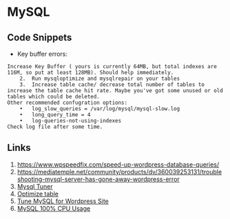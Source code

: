 # MySQL

## Code Snippets

- Key buffer errors:

```
Increase Key Buffer ( yours is currently 64MB, but total indexes are 116M, so put at least 128MB). Should help immediately.
	2.	Run mysqloptimize and mysqlrepair on your tables
	3.	Increase table cache/ decrease total number of tables to increase the table cache hit rate. Maybe you've got some unused or old tables which could be deleted.
Other recommended confugration options:
	•	log_slow_queries = /var/log/mysql/mysql-slow.log
	•	long_query_time = 4
	•	log-queries-not-using-indexes
Check log file after some time.
```

## Links

1. https://www.wpspeedfix.com/speed-up-wordpress-database-queries/
2. https://mediatemple.net/community/products/dv/360039253131/troubleshooting-mysql-server-has-gone-away-wordpress-error
3. [Mysql Tuner](https://www.linode.com/docs/guides/how-to-optimize-mysql-performance-using-mysqltuner/)
4. [Optimize table](https://phoenixnap.com/kb/mysql-optimize-table)
5. [Tune MySQL for Wordpress Site](https://stackoverflow.com/questions/60218170/how-can-tune-mysql-for-wordpress-sites)
6. [MySQL 100% CPU Usage](https://serverfault.com/questions/220188/mysql-process-goes-over-100-of-cpu-usage)
